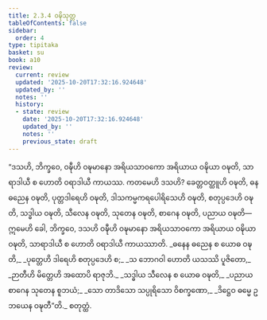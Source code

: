 ```yaml
---
title: 2.3.4 ဝဍ္ဎိသုတ္တ
tableOfContents: false
sidebar:
  order: 4
type: tipitaka
basket: su
book: a10
review:
  current: review
  updated: '2025-10-20T17:32:16.924648'
  updated_by: ''
  notes: ''
  history:
  - state: review
    date: '2025-10-20T17:32:16.924648'
    updated_by: ''
    notes: ''
    previous_state: draft
---
```



<DynamicBreadcrumb />


<ReviewStatus review={frontmatter.review} showDetails={true} />

<HypothesisAnnotation frontmatter={frontmatter} />

<Division number="74" book="a10" e="ch" v="17" p="365">

<Paragraph number="545" book="a10">
“ဒသဟိ, ဘိက္ခဝေ, ဝဍ္ဎီဟိ ဝဍ္ဎမာနော အရိယသာဝကော အရိယာယ ဝဍ္ဎိယာ ဝဍ္ဎတိ, သာရာဒါယီ စ ဟောတိ ဝရာဒါယီ ကာယဿ. ကတမေဟိ ဒသဟိ? ခေတ္တဝတ္ထူဟိ ဝဍ္ဎတိ, ဓနဓညေန ဝဍ္ဎတိ, ပုတ္တဒါရေဟိ ဝဍ္ဎတိ, ဒါသကမ္မကရပေါရိသေဟိ ဝဍ္ဎတိ, စတုပ္ပဒေဟိ ဝဍ္ဎတိ, သဒ္ဓါယ ဝဍ္ဎတိ, သီလေန ဝဍ္ဎတိ, သုတေန ဝဍ္ဎတိ, စာဂေန ဝဍ္ဎတိ, ပညာယ ဝဍ္ဎတိ—  ဣမေဟိ ခေါ, ဘိက္ခဝေ, ဒသဟိ ဝဍ္ဎီဟိ ဝဍ္ဎမာနော အရိယသာဝကော အရိယာယ ဝဍ္ဎိယာ ဝဍ္ဎတိ, သာရာဒါယီ စ ဟောတိ ဝရာဒါယီ ကာယဿာတိ.
</Paragraph>

<Paragraph number="546" type="verses" book="a10">
_ဓနေန ဓညေန စ ယောဓ ဝဍ္ဎတိ,_  
_ပုတ္တေဟိ ဒါရေဟိ စတုပ္ပဒေဟိ စ;_  
_သ ဘောဂဝါ ဟောတိ ယသဿိ ပူဇိတော,_  
_ဉာတီဟိ မိတ္တေဟိ အထောပိ ရာဇုဘိ._  

</Paragraph>

<Paragraph number="547" type="verses" book="a10">
_သဒ္ဓါယ သီလေန စ ယောဓ ဝဍ္ဎတိ,_  
_ပညာယ စာဂေန သုတေန စူဘယံ;_  
_သော တာဒိသော သပ္ပုရိသော ဝိစက္ခဏော,_  
_ဒိဋ္ဌေဝ ဓမ္မေ ဥဘယေန ဝဍ္ဎတီ”တိ._  


</Paragraph>
</Division>

<Paragraph number="548" type="center" book="a10">
စတုတ္ထံ.
</Paragraph>